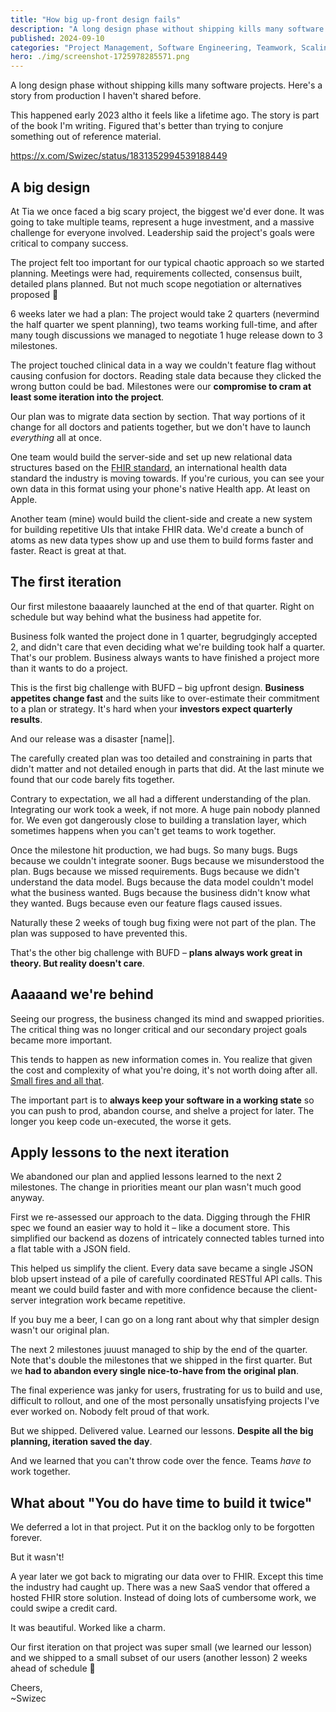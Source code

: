 ```yaml
---
title: "How big up-front design fails"
description: "A long design phase without shipping kills many software projects. Here's a story from production I haven't shared before."
published: 2024-09-10
categories: "Project Management, Software Engineering, Teamwork, Scaling Fast Book"
hero: ./img/screenshot-1725978285571.png
---
```


A long design phase without shipping kills many software projects. Here's a story from production I haven't shared before.

This happened early 2023 altho it feels like a lifetime ago. The story is part of the book I'm writing. Figured that's better than trying to conjure something out of reference material.

https://x.com/Swizec/status/1831352994539188449

## A big design

At Tia we once faced a big scary project, the biggest we'd ever done. It was going to take multiple teams, represent a huge investment, and a massive challenge for everyone involved. Leadership said the project's goals were critical to company success.

The project felt too important for our typical chaotic approach so we started planning. Meetings were had, requirements collected, consensus built, detailed plans planned. But not much scope negotiation or alternatives proposed 🤔

6 weeks later we had a plan: The project would take 2 quarters (nevermind the half quarter we spent planning), two teams working full-time, and after many tough discussions we managed to negotiate 1 huge release down to 3 milestones.

The project touched clinical data in a way we couldn't feature flag without causing confusion for doctors. Reading stale data because they clicked the wrong button could be bad. Milestones were our **compromise to cram at least some iteration into the project**.

Our plan was to migrate data section by section. That way portions of it change for all doctors and patients together, but we don't have to launch _everything_ all at once.

One team would build the server-side and set up new relational data structures based on the [FHIR standard](https://www.hl7.org/fhir/overview.html), an international health data standard the industry is moving towards. If you're curious, you can see your own data in this format using your phone's native Health app. At least on Apple.

Another team (mine) would build the client-side and create a new system for building repetitive UIs that intake FHIR data. We'd create a bunch of atoms as new data types show up and use them to build forms faster and faster. React is great at that.

## The first iteration

Our first milestone baaaarely launched at the end of that quarter. Right on schedule but way behind what the business had appetite for.

Business folk wanted the project done in 1 quarter, begrudgingly accepted 2, and didn't care that even deciding what we're building took half a quarter. That's our problem. Business always wants to have finished a project more than it wants to do a project.

This is the first big challenge with BUFD – big upfront design. **Business appetites change fast** and the suits like to over-estimate their commitment to a plan or strategy. It's hard when your **investors expect quarterly results**.

And our release was a disaster [name|].

The carefully created plan was too detailed and constraining in parts that didn't matter and not detailed enough in parts that did. At the last minute we found that our code barely fits together.

Contrary to expectation, we all had a different understanding of the plan. Integrating our work took a week, if not more. A huge pain nobody planned for. We even got dangerously close to building a translation layer, which sometimes happens when you can't get teams to work together.

Once the milestone hit production, we had bugs. So many bugs. Bugs because we couldn't integrate sooner. Bugs because we misunderstood the plan. Bugs because we missed requirements. Bugs because we didn't understand the data model. Bugs because the data model couldn't model what the business wanted. Bugs because the business didn't know what they wanted. Bugs because even our feature flags caused issues.

Naturally these 2 weeks of tough bug fixing were not part of the plan. The plan was supposed to have prevented this.

That's the other big challenge with BUFD – **plans always work great in theory. But reality doesn't care**.

## Aaaaand we're behind

Seeing our progress, the business changed its mind and swapped priorities. The critical thing was no longer critical and our secondary project goals became more important.

This tends to happen as new information comes in. You realize that given the cost and complexity of what you're doing, it's not worth doing after all. [Small fires and all that](https://swizec.com/blog/let-small-fires-burn/).

The important part is to **always keep your software in a working state** so you can push to prod, abandon course, and shelve a project for later. The longer you keep code un-executed, the worse it gets.

## Apply lessons to the next iteration

We abandoned our plan and applied lessons learned to the next 2 milestones. The change in priorities meant our plan wasn't much good anyway.

First we re-assessed our approach to the data. Digging through the FHIR spec we found an easier way to hold it – like a document store. This simplified our backend as dozens of intricately connected tables turned into a flat table with a JSON field.

This helped us simplify the client. Every data save became a single JSON blob upsert instead of a pile of carefully coordinated RESTful API calls. This meant we could build faster and with more confidence because the client-server integration work became repetitive.

If you buy me a beer, I can go on a long rant about why that simpler design wasn't our original plan.

The next 2 milestones juuust managed to ship by the end of the quarter. Note that's double the milestones that we shipped in the first quarter. But we **had to abandon every single nice-to-have from the original plan**.

The final experience was janky for users, frustrating for us to build and use, difficult to rollout, and one of the most personally unsatisfying projects I've ever worked on. Nobody felt proud of that work.

But we shipped. Delivered value. Learned our lessons. **Despite all the big planning, iteration saved the day**.

And we learned that you can't throw code over the fence. Teams _have to_ work together.

## What about "You do have time to build it twice"

We deferred a lot in that project. Put it on the backlog only to be forgotten forever.

But it wasn't!

A year later we got back to migrating our data over to FHIR. Except this time the industry had caught up. There was a new SaaS vendor that offered a hosted FHIR store solution. Instead of doing lots of cumbersome work, we could swipe a credit card.

It was beautiful. Worked like a charm.

Our first iteration on that project was super small (we learned our lesson) and we shipped to a small subset of our users (another lesson) 2 weeks ahead of schedule 💪

Cheers,<br/>
~Swizec
